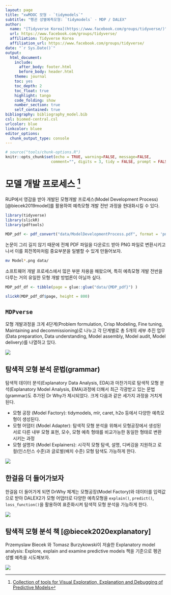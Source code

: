 ```yaml
---
layout: page
title: "xwMOOC 모형 - `tidymodels`"
subtitle: "펭귄 성별예측모형: `tidymodels` - MDP / DALEX"
author:
  name: "[Tidyverse Korea](https://www.facebook.com/groups/tidyverse/)"
  url: https://www.facebook.com/groups/tidyverse/
  affiliation: Tidyverse Korea
  affiliation_url: https://www.facebook.com/groups/tidyverse/
date: "`r Sys.Date()`"
output:
  html_document: 
    include:
      after_body: footer.html
      before_body: header.html
    theme: journal
    toc: yes
    toc_depth: 2
    toc_float: true
    highlight: tango
    code_folding: show
    number_section: true
    self_contained: true
bibliography: bibliography_model.bib
csl: biomed-central.csl
urlcolor: blue
linkcolor: bluee
editor_options: 
  chunk_output_type: console
---
```


``` r
# source("tools/chunk-options.R")
knitr::opts_chunk$set(echo = TRUE, warning=FALSE, message=FALSE,
                    comment="", digits = 3, tidy = FALSE, prompt = FALSE, fig.align = 'center')
```


# 모델 개발 프로세스 [^dr-why] {#DALEX-MDP}

[^dr-why]: [Collection of tools for Visual Exploration, Explanation and Debugging of Predictive Models](https://github.com/ModelOriented/DrWhy/blob/master/README.md)

RUP에서 영감을 받아 개발된 모형개발 프로세스(Model Development Process) [@biecek2019model]를 활용하여 예측모형 개발 전반 과정을 현대화시킬 수 있다.

```r
library(tidyverse)
library(slickR)
library(pdftools)

MDP_pdf <- pdf_convert("data/ModelDevelopmentProcess.pdf", format = 'png',verbose = FALSE)
```

논문이 그리 길지 않기 때문에 전체 PDF 파일을 다운로드 받아 PNG 파일로 변환시키고 나서 이를 회전목마처럼 중요부분을 일별할 수 있게 만들어보자.

```bash
mv Model*.png data/
```

소프트웨어 개발 프로세스에서 많은 부분 차용을 해왔으며, 특히 예측모형 개발 전반을 다루는 거의 유일한 모형 개발 방법론이 아닐까 싶다.

```r
MDP_pdf_df <- tibble(page = glue::glue("data/{MDP_pdf}") )
  
slickR(MDP_pdf_df$page, height = 800)
```

## `MDPverse` {#MDPverse}

모형 개발과정을 크게 4단계(Problem formulation, Crisp Modeling, Fine tuning, Maintaining and decommissioning)로 나누고 각 단계별로 총 5개의 세부 추진 업무(Data preparation, Data understanding, Model assembly, Model audit, Model delivery)를 나열하고 있다.

![](fig/DALEXverse.png)

## 탐색적 모형 분석 문법(grammar) {#explanatory-model-analysis}

탐색적 데이터 분석(Explanatory Data Analysis, EDA)과 마찬가지로 탐색적 모형 분석(Explanatory Model Analysis, EMA)과정에 더해서 최근 각광받고 있는 문법(grammar)도 추가된 Dr Why가 제시되었다. 크게 다음과 같은 세가지 과정을 거치게 된다.

- 모형 공장 (Model Factory): tidymodels, mlr, caret, h2o 등에서 다양한 예측모형이 생성된다.
- 모형 어댑터 (Model Adapter): 탐색적 모형 분석을 위해서 모형공장에서 생성된 서로 다른 내부 모형 표현, 모수, 모형 예측 형태를 비교가능한 동일한 형태로 변환시키는 과정
- 모형 설명자 (Model Explainers): 시각적 모형 탐색, 설명, 디버깅을 지원하고 로컬(인스턴스 수준)과 글로벌(배치 수준) 모형 탐색도 가능하게 한다.

![](fig/grammar_of_explanations.png)

## 한걸음 더 들어가보자 {#explanatory-model-analysis-function}

한걸음 더 들어가게 되면 DrWhy 체계는 모형공장(Model Factory)와 데이터를 입력값으로 받아 DALEX2가 모형 어댑터로 다양한 예측모형을 `explain()`, `predict()`, `loss_function()`을 활용하여 표준화시켜 탐색적 모형 분석을 가능하게 한다. 


![](fig/DrWhy.png)

## 탐색적 모형 분석 책 [@biecek2020explanatory] {#EMA-book}

Przemyslaw Biecek 와 Tomasz Burzykowski이 저술한 Explanatory model analysis: Explore, explain and examine predictive models 책을 기준으로 펭귄 성별 예측을 시도해보자.


![](fig/UMEPpiramide.png)


